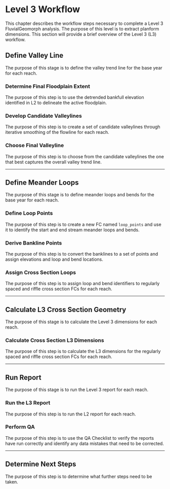 # Level 3 Workflow
This chapter describes the workflow steps necessary to complete a Level 3 FluvialGeomorph analysis. The purpose of this level is to extract planform dimensions. This section will provide a brief overview of the Level 3 (L3) workflow.

## Define Valley Line
The purpose of this stage is to define the valley trend line for the base year for each reach. 

### Determine Final Floodplain Extent
The purpose of this step is to use the detrended bankfull elevation identified in L2 to delineate the active floodplain. 

### Develop Candidate Valleylines
The purpose of this step is to create a set of candidate valleylines through iterative smoothing of the flowline for each reach. 

### Choose Final Valleyline
The purpose of this step is to choose from the candidate valleylines the one that best captures the overall valley trend line. 


***

## Define Meander Loops
The purpose of this stage is to define meander loops and bends for the base year for each reach. 

### Define Loop Points
The purpose of this step is to create a new FC named `loop_points` and use it to identify the start and end stream meander loops and bends. 

### Derive Bankline Points
The purpose of this step is to convert the banklines to a set of points and assign elevations and loop and bend locations. 

### Assign Cross Section Loops
The purpose of this step is to assign loop and bend identifiers to regularly spaced and riffle cross section FCs for each reach. 


***

## Calculate L3 Cross Section Geometry
The purpose of this stage is to calculate the Level 3 dimensions for each reach. 

### Calculate Cross Section L3 Dimensions
The purpose of this step is to calculate the L3 dimensions for the regularly spaced and riffle cross section FCs for each reach. 



***

## Run Report
The purpose of this stage is to run the Level 3 report for each reach. 

### Run the L3 Report
The purpose of this step is to run the L2 report for each reach. 

### Perform QA
The purpose of this step is to use the QA Checklist to verify the reports have run correctly and identify any data mistakes that need to be corrected. 



***

## Determine Next Steps
The purpose of this step is to determine what further steps need to be taken.